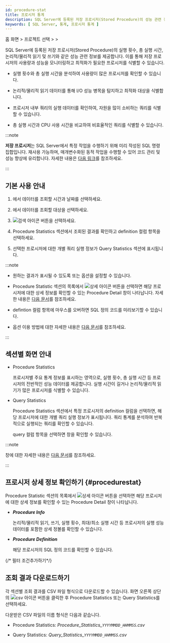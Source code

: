 ```yaml
---
id: procedure-stat
title: 프로시저 통계
description: SQL Server에 등록된 저장 프로시저(Stored Procedure)의 성능 관련 정보를 제공합니다.
keywords: [ SQL Server, 통계, 프로시저 통계 ]
---
```


홈 화면 &gt; 프로젝트 선택 &gt; <Cmdname sid="side_reportStat" className="uitext" /> &gt; <Cmdname sid="side_dbProcedureStat" className="uitext" />

SQL Server에 등록된 저장 프로시저(Stored Procedure)의 실행 횟수, 총 실행 시간, 논리적/물리적 읽기 및 쓰기와 같은 성능 관련 정보를 제공합니다. 이를 통해 저장 프로시저의 사용량과 성능을 모니터링하고 최적화가 필요한 프로시저를 식별할 수 있습니다.

* 실행 횟수와 총 실행 시간을 분석하여 사용량이 많은 프로시저를 확인할 수 있습니다.

* 논리적/물리적 읽기 데이터를 통해 I/O 성능 병목을 탐지하고 최적화 대상을 식별합니다.

* 프로시저 내부 쿼리의 실행 데이터를 확인하여, 자원을 많이 소비하는 쿼리를 식별할 수 있습니다.

* 총 실행 시간과 CPU 사용 시간을 비교하여 비효율적인 쿼리를 식별할 수 있습니다.

:::note

**저장 프로시저**는 SQL Server에서 특정 작업을 수행하기 위해 미리 작성된 SQL 명령 집합입니다. 재사용 가능하며, 매개변수화된 동적 작업을 수행할 수 있어 코드 관리 및 성능 향상에 유리합니다. 자세한 내용은 [다음 링크](https://learn.microsoft.com/sql/relational-databases/stored-procedures/stored-procedures-database-engine?view=sql-server-ver16)를 참조하세요.

:::

## 기본 사용 안내

1. <Cmdname sid="time" className="uitext" />에서 데이터를 조회할 시간과 날짜를 선택하세요.

1. <Cmdname sid="instance" className="uitext" />에서 데이터를 조회할 대상을 선택하세요.

1. ![검색 아이콘](/img/ico-btn-search.png) 버튼을 선택하세요.

1. <UI>Procedure Statistics</UI> 섹션에서 조회된 결과를 확인하고 <UI>definition</UI> 컬럼 항목을 선택하세요.

    <ImgLang img="db-procedure-stat-mssql.png" desc="프로시저 통계" className="width-800" />

1. 선택한 프로시저에 대한 개별 쿼리 실행 정보가 <UI>Query Statistics</UI> 섹션에 표시됩니다.

:::note

* 원하는 결과가 표시될 수 있도록 <Cmdname sid="TTL07772" className="uitext" /> 또는 <Cmdname sid="TTL07773" className="uitext" /> 옵션을 설정할 수 있습니다.

* <UI>Procedure Statistic</UI> 섹션의 목록에서 ![상세 아이콘](/img/ico-detail-view.svg) 버튼을 선택하면 해당 프로시저에 대한 상세 정보를 확인할 수 있는 <UI>Procedure Detail</UI> 창이 나타납니다. 자세한 내용은 [다음 문서](#procedurestat)를 참조하세요.

* <UI>defintion</UI> 컬럼 항목에 마우스를 오버하면 SQL 정의 코드를 미리보기할 수 있습니다.

* <Cmdname sid="time" className="uitext" /> 옵션 이용 방법에 대한 자세한 내용은 [다음 문서](usage-ui#timeselector)를 참조하세요.

:::

## 섹션별 화면 안내

* <UI>Procedure Statistics</UI>

  프로시저별 주요 통계 정보를 표시하는 영역으로, 실행 횟수, 총 실행 시간 등 프로시저의 전반적인 성능 데이터를 제공합니다. 실행 시간이 길거나 논리적/물리적 읽기가 많은 프로시저를 식별할 수 있습니다.

* <UI>Query Statistics</UI>

  <UI>Procedure Statistics</UI> 섹션에서 특정 프로시저의 <UI>definition</UI> 컬럼을 선택하면, 해당 프로시저에 대한 개별 쿼리 실행 정보가 표시됩니다. 쿼리 통계를 분석하여 반복적으로 실행되는 쿼리를 확인할 수 있습니다.

  <ImgLang img="db-procedure-stat-mssql.png" desc="프로시저 통계" />

  <UI>query</UI> 컬럼 항목을 선택하면 <Cmdname sid="TTL06224" className="uitext" /> 창을 확인할 수 있습니다. 

  <ImgLang img="db-sql-details-mssql.png" desc="SQL 상세" />

:::note

<Cmdname sid="TTL06224" className="uitext" /> 창에 대한 자세한 내용은 [다음 문서](stat#querydetails)를 참조하세요.

:::

## 프로시저 상세 정보 확인하기 {#procedurestat}

<UI>Procedure Statistic</UI> 섹션의 목록에서 ![상세 아이콘](/img/ico-detail-view.svg) 버튼을 선택하면 해당 프로시저에 대한 상세 정보를 확인할 수 있는 <UI>Procedure Detail</UI> 창이 나타납니다.

<ImgLang img="db-procedure-stat-details-mssql.png" desc="Procedure Detail" />

* ***Procedure Info***

  논리적/물리적 읽기, 쓰기, 실행 횟수, 최대/최소 실행 시간 등 프로시저의 실행 성능 데이터를 포함한 상세 정볼를 확인할 수 있습니다. 

* ***Procedure Definition***

  해당 프로시저의 SQL 정의 코드를 확인할 수 있습니다.


{/* 필터 조건추가하기*/}

<Dbsqlfilter level={2} />

## 조회 결과 다운로드하기

각 섹션별 조회 결과를 CSV 파일 형식으로 다운로드할 수 있습니다. 화면 오른쪽 상단의 ![csv 아이콘](/img/ico-download.svg) 버튼을 클릭한 후 <UI>Procedure Statistics</UI> 또는 <UI>Query Statistics</UI>를 선택하세요.

다운받은 CSV 파일의 이름 형식은 다음과 같습니다.

* <UI>Procedure Statistics</UI>: *Procedure\_Statistics\_`YYYYMMDD_HHMMSS`.csv*

* <UI>Query Statistics</UI>: *Query\_Statistics\_`YYYYMMDD_HHMMSS`.csv*
